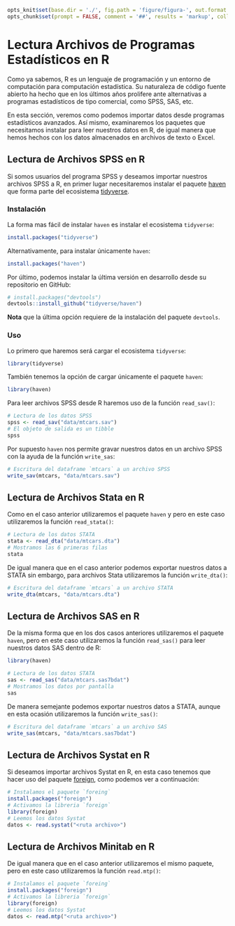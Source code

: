 ```r
opts_knit$set(base.dir = './', fig.path = 'figure/figura-', out.format = 'md', unnamed.chunk.label = "Ejemplo", upload.fun = imgur_upload, base.url = "https://rsanchezs.imgur.com/all/")
opts_chunk$set(prompt = FALSE, comment = '##', results = 'markup', collapse = TRUE, eval = TRUE, echo = TRUE, tidy = TRUE)
```



# Lectura Archivos de Programas Estadísticos en R

Como ya sabemos, R es un lenguaje de programación y un entorno de computación para computación estadística. Su naturaleza de código fuente abierto ha hecho que en los últimos años prolifere ante alternativas a programas estadísticos de tipo comercial, como SPSS, SAS, etc.

En esta sección, veremos como podemos importar datos desde programas estadísticos avanzados. Así mismo, examinaremos los paquetes que necesitamos instalar para leer nuestros datos en R, de igual manera que hemos hechos con los datos almacenados en archivos de texto o Excel.

## Lectura de Archivos SPSS en R

Si somos usuarios del programa SPSS y deseamos importar nuestros archivos SPSS a R, en primer lugar necesitaremos instalar el paquete [haven](http://haven.tidyverse.org/) que forma parte del ecosistema [tidyverse](http://tidyverse.org/). 

### Instalación

La forma mas fácil de instalar `haven` es instalar el ecosistema
`tidyverse`:

```r
install.packages("tidyverse")
```

Alternativamente, para instalar únicamente `haven`:

```r
install.packages("haven")
```

Por último, podemos instalar la última versión en desarrollo desde su repositorio en GitHub:

```r
# install.packages("devtools")
devtools::install_github("tidyverse/haven")
```

__Nota__ que la última opción requiere de la instalación del paquete `devtools`.

### Uso

Lo primero que haremos será cargar el ecosistema `tidyverse`:

```r
library(tidyverse)
```

También tenemos la opción de cargar únicamente el paquete `haven`:

```r
library(haven)
```


Para leer archivos SPSS desde R haremos uso de la función `read_sav()`:

```r
# Lectura de los datos SPSS
spss <- read_sav("data/mtcars.sav")
# El objeto de salida es un tibble
spss
```

Por supuesto `haven` nos permite gravar nuestros datos en un archivo SPSS con la ayuda de la función `write_sas`:

```r
# Escritura del dataframe `mtcars` a un archivo SPSS
write_sav(mtcars, "data/mtcars.sav")
```


## Lectura de Archivos Stata en R

Como en el caso anterior utilizaremos el paquete `haven` y pero en este caso utilizaremos la función `read_stata()`:


```r
# Lectura de los datos STATA
stata <- read_dta("data/mtcars.dta")
# Mostramos las 6 primeras filas
stata
```

De igual manera que en el caso anterior podemos exportar nuestros datos a STATA sin embargo, para archivos Stata utilizaremos la función  `write_dta()`:

```r
# Escritura del dataframe `mtcars` a un archivo STATA
write_dta(mtcars, "data/mtcars.dta")
```



## Lectura de Archivos SAS en R

De la misma forma que en los dos casos anteriores utilizaremos el paquete `haven`, pero en este caso utilizaremos la función `read_sas()` para leer nuestros datos SAS dentro de R:

```r
library(haven)
```


```r
# Lectura de los datos STATA
sas <- read_sas("data/mtcars.sas7bdat")
# Mostramos los datos por pantalla
sas
```

De manera semejante podemos exportar nuestros datos a STATA, aunque en esta ocasión utilizaremos la función `write_sas()`:

```r
# Escritura del dataframe `mtcars` a un archivo SAS
write_sas(mtcars, "data/mtcars.sas7bdat")
```



## Lectura de Archivos Systat en R

Si deseamos importar archivos Systat en R, en esta caso tenemos que hacer uso del paquete [foreign](https://cran.r-project.org/web/packages/foreign/foreign.pdf), como podemos ver a continuación:


```r
# Instalamos el paquete `foreing`
install.packages("foreign")
# Activamos la libreria `foreign`
library(foreign)
# Leemos los datos Systat
datos <- read.systat("<ruta archivo>")
```

## Lectura de Archivos Minitab en R

De igual manera que en el caso anterior utilizaremos el mismo paquete, pero en este caso utilizaremos la función `read.mtp()`:

```r
# Instalamos el paquete `foreing`
install.packages("foreign")
# Activamos la libreria `foreign`
library(foreign)
# Leemos los datos Systat
datos <- read.mtp("<ruta archivo>")
```



















